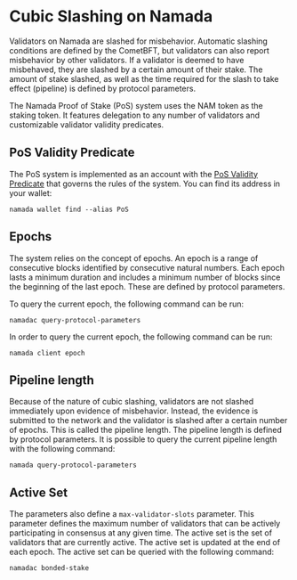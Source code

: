 
# Cubic Slashing on Namada

Validators on Namada are slashed for misbehavior. Automatic slashing conditions are defined by the CometBFT, but validators can also report misbehavior by other validators. If a validator is deemed to have misbehaved, they are slashed by a certain amount of their stake. The amount of stake slashed, as well as the time required for the slash to take effect (pipeline) is defined by protocol parameters.

The Namada Proof of Stake (PoS) system uses the NAM token as the staking token. It features delegation to any number of validators and customizable validator validity predicates.

## PoS Validity Predicate

The PoS system is implemented as an account with the [PoS Validity Predicate](https://github.com/anoma/namada/blob/main/shared/src/ledger/pos/vp.rs) that governs the rules of the system. You can find its address in your wallet:

```shell copy
namada wallet find --alias PoS
```

## Epochs

The system relies on the concept of epochs. An epoch is a range of consecutive blocks identified by consecutive natural numbers. Each epoch lasts a minimum duration and includes a minimum number of blocks since the beginning of the last epoch. These are defined by protocol parameters.

To query the current epoch, the following command can be run:

```shell copy
namadac query-protocol-parameters
```

In order to query the current epoch, the following command can be run:

```shell copy
namada client epoch
```
## Pipeline length

Because of the nature of cubic slashing, validators are not slashed immediately upon evidence of misbehavior. Instead, the evidence is submitted to the network and the validator is slashed after a certain number of epochs. This is called the pipeline length. The pipeline length is defined by protocol parameters. It is possible to query the current pipeline length with the following command:

```shell copy
namada query-protocol-parameters
```

## Active Set 

The parameters also define a `max-validator-slots` parameter. This parameter defines the maximum number of validators that can be actively participating in consensus at any given time. The active set is the set of validators that are currently active. The active set is updated at the end of each epoch. The active set can be queried with the following command:

```shell copy
namadac bonded-stake
```


